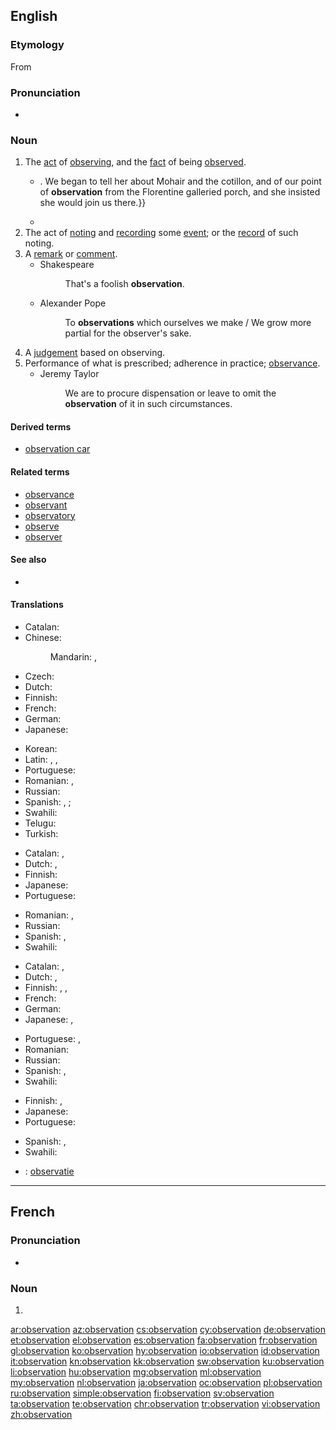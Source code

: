 ==English==

===Etymology===
From {{etyl|la|en}} {{term|observatio||lang=la}}

===Pronunciation===
* {{audio|en-us-observation.ogg|Audio (US)|lang=en}}
*: {{rhymes|eɪʃən|lang=en}}

===Noun===
{{en-noun}}

# The [[act]] of [[observing]], and the [[fact]] of being [[observe]]d.
#* {{quote-book|year=1898|author={{w|Winston Churchill (novelist)|Winston Churchill}}
|title={{w|The Celebrity}}|chapter=5
|passage=But Miss Thorn relieved the situation by laughing aloud,{{...}}. We began to tell her about Mohair and the cotillon, and of our point of '''observation''' from the Florentine galleried porch, and she insisted she would join us there.}}
#* {{quote-magazine|year=2012|month=March-April|author={{w|Jeremy Bernstein}}
|volume=100|issue=2|page=146|magazine={{w|American Scientist}}
|title=[http://www.americanscientist.org/issues/feature/2012/2/a-palette-of-particles A Palette of Particles]
|passage=The physics of elementary particles in the 20th century was distinguished by the '''observation''' of particles whose existence had been predicted by theorists sometimes decades earlier.}}
# The act of [[noting]] and [[recording]] some [[event]]; or the [[record]] of such noting.
# A [[remark]] or [[comment]].
#* Shakespeare
#*: That's a foolish '''observation'''.
#* Alexander Pope
#*: To '''observations''' which ourselves we make / We grow more partial for the observer's sake.
# A [[judgement]] based on observing.
# Performance of what is prescribed; adherence in practice; [[observance]].
#* Jeremy Taylor
#*: We are to procure dispensation or leave to omit the '''observation''' of it in such circumstances.

====Derived terms====
* [[observation car]]

====Related terms====
* [[observance]]
* [[observant]]
* [[observatory]]
* [[observe]]
* [[observer]]

====See also====
* {{pedialite}}

====Translations====

{{trans-top|act of observing or being observed}}
* Catalan: {{t+|ca|observació|f}}
* Chinese:
*: Mandarin: {{t|cmn|觀察|sc=Hani}}, {{t+|cmn|观察|tr=guānchá|sc=Hani}}
* Czech: {{t|cs|pozorování|n}}
* Dutch: {{t+|nl|waarneming|f}}
* Finnish: {{t|fi|havainnointi}}
* French: {{t+|fr|observation|f}}
* German: {{t+|de|Beobachtung|f}}
* Japanese: {{t+|ja|観察|tr=かんさつ, kansatsu}}
{{trans-mid}}
* Korean: {{t+|ko|관찰|sc=Kore}}
* Latin: {{t|la|observatio|f}}, {{t|la|animadversio|f}}, {{t|la|notatio|f}}
* Portuguese: {{t+|pt|observação|f}}
* Romanian: {{t+|ro|observare|f}}, {{t|ro|observație|f}}
* Russian: {{t+|ru|наблюдение|n|tr=nabljudénije|sc=Cyrl}}
* Spanish: {{t+|es|observación|f}}, {{t+|es|vigilancia|f}}; {{t|es|observancia|f}}
* Swahili: {{t+|sw|mtazamo}}
* Telugu: {{t|te|పరిశీలన|tr=pariSIlana}}
* Turkish: {{t+|tr|gözlem}}
{{trans-bottom}}

{{trans-top|recording an event; the record of such noting}}
* Catalan: {{t+|ca|registre|m}}, {{t|ca|anotació|f}}
* Dutch: {{t+|nl|waarneming|f}}, {{t+|nl|waarnemen|n}}
* Finnish: {{t+|fi|havainto}}
* Japanese: {{t+|ja|観察|tr=かんさつ, kansatsu}}
* Portuguese: {{t+|pt|registro|m}}
{{trans-mid}}
* Romanian: {{t|ro|observație|f}}, {{t+|ro|observare|f}}
* Russian: {{t+|ru|наблюдение|n|tr=nabljudénije|sc=Cyrl}}
* Spanish: {{t|es|anotación|f}}, {{t+|es|registro|m}}
* Swahili: {{t+|sw|mtazamo}}
{{trans-bottom}}

{{trans-top|remark or comment}}
* Catalan: {{t+|ca|observació|f}}, {{t+|ca|comentari|m}}
* Dutch: {{t+|nl|opmerking|f}}, {{t+|nl|waarneming|f}}
* Finnish: {{t+|fi|huomio}}, {{t+|fi|huomautus}}, {{t+|fi|kommentti}}
* French: {{t+|fr|remarque|f}}
* German: {{t+|de|Bemerkung|f}}
* Japanese: {{t|ja|論評|tr=ronpyō}}, {{t|ja|所見|tr=shoken}}
{{trans-mid}}
* Portuguese: {{t+|pt|observação|f}}, {{t+|pt|comentário|m}}
* Romanian: {{t|ro|observație|f}}
* Russian: {{t+|ru|замечание|n|tr=zamečánije|sc=Cyrl}}
* Spanish: {{t+|es|observación|f}}, {{t+|es|comentario|m}}
* Swahili: {{t+|sw|mtazamo}}
{{trans-bottom}}

{{trans-top|judgement}}
* Finnish: {{t+|fi|päätelmä}}, {{t+|fi|päätös}}
* Japanese: {{t|ja|観察結果|tr=kansatsukekka}}
* Portuguese: {{t+|pt|parecer|m}}
{{trans-mid}}
* Spanish: {{t+|es|juicio|m}}, {{t+|es|parecer|m}}
* Swahili: {{t+|sw|mtazamo}}
{{trans-bottom}}

{{checktrans-top}}
* {{ttbc|nl}}: [[observatie]] {{g|f}}
{{trans-mid}}
{{trans-bottom}}


----

==French==
{{wikipedia|lang=fr}}

===Pronunciation===
* {{audio|Fr-observation.ogg|Audio|lang=fr}}

===Noun===
{{fr-noun|f}}

# {{l|en|observation}}

[[ar:observation]]
[[az:observation]]
[[cs:observation]]
[[cy:observation]]
[[de:observation]]
[[et:observation]]
[[el:observation]]
[[es:observation]]
[[fa:observation]]
[[fr:observation]]
[[gl:observation]]
[[ko:observation]]
[[hy:observation]]
[[io:observation]]
[[id:observation]]
[[it:observation]]
[[kn:observation]]
[[kk:observation]]
[[sw:observation]]
[[ku:observation]]
[[li:observation]]
[[hu:observation]]
[[mg:observation]]
[[ml:observation]]
[[my:observation]]
[[nl:observation]]
[[ja:observation]]
[[oc:observation]]
[[pl:observation]]
[[ru:observation]]
[[simple:observation]]
[[fi:observation]]
[[sv:observation]]
[[ta:observation]]
[[te:observation]]
[[chr:observation]]
[[tr:observation]]
[[vi:observation]]
[[zh:observation]]